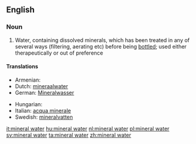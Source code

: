 ==English==

===Noun===
{{wikipedia}}
{{en-noun|sg=[[mineral]] [[water]]}}

# Water, containing dissolved minerals, which has been treated in any of several ways (filtering, aerating etc) before being [[bottle]]d; used either therapeutically or out of preference

====Translations====
{{trans-top|water containing dissolved minerals}}
* Armenian: {{t|hy|հանքային ջուր|sc=Armn|tr=hank’ayin ǰur}}
* Dutch: [[mineraalwater]]
* German: [[Mineralwasser]] {{n}}
{{trans-mid}}
* Hungarian: {{t|hu|ásványvíz}}
* Italian: [[acqua minerale]] {{f}}
* Swedish: [[mineralvatten]] {{n}}
{{trans-bottom}}

[[it:mineral water]]
[[hu:mineral water]]
[[nl:mineral water]]
[[pl:mineral water]]
[[sv:mineral water]]
[[ta:mineral water]]
[[zh:mineral water]]